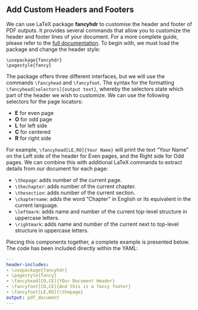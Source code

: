 ## Add Custom Headers and Footers

<!--- https://stackoverflow.com/questions/25329375/creating-a-footer-for-every-page-using-r-markdown --->
<!--- https://tex.stackexchange.com/questions/139139/adding-headers-and-footers-using-pandoc --->

We can use LaTeX package **fancyhdr** to customise the header and footer of PDF outputs. It provides several commands that allow you to customize the header and footer lines of your document. For a more complete guide, please refer to the [full documentation](http://tug.ctan.org/tex-archive/macros/latex/contrib/fancyhdr/fancyhdr.pdf). To begin with, we must load the package and change the header style:

```
\usepackage{fancyhdr}
\pagestyle{fancy}
```

The package offers three different interfaces, but we will use the commands `\fancyhead` and `\fancyfoot`. The syntax for the formatting `\fancyhead[selectors]{output text}`, whereby the selectors state which part of the header we wish to customize. We can use the following selectors for the page locators:

- **E** for even page
- **O** for odd page
- **L** for left side
- **C** for centered
- **R** for right side

For example, `\fancyhead[LE,RO]{Your Name}` will print the text "Your Name" on the Left side of the header for Even pages, and the Right side for Odd pages. We can combine this with additional LaTeX commands to extract details from our document for each page:

- `\thepage`: adds number of the current page.
- `\thechapter`: adds number of the current chapter.
- `\thesection`: adds number of the current section.
- `\chaptername`: adds the word "Chapter" in English or its equivalent in the current language.
- `\leftmark`: adds name and number of the current top-level structure in uppercase letters.
- `\rightmark`: adds name and number of the current next to top-level structure in uppercase letters.

Piecing this components together, a complete example is presented below. The code has been included directly within the YAML:

```yaml
---
header-includes:
- \usepackage{fancyhdr}
- \pagestyle{fancy}
- \fancyhead[CO,CE]{YOur Document Header}
- \fancyfoot[CO,CE]{And this is a fancy footer}
- \fancyfoot[LE,RO]{\thepage}
output: pdf_document
---
```

